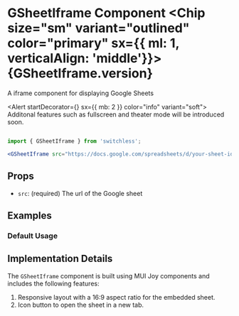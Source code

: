 



<Meta of={GSheetIframeStories} />

# GSheetIframe Component <Chip size="sm" variant="outlined" color="primary" sx={{ ml: 1, verticalAlign: 'middle'}}>{GSheetIframe.version} </Chip>

<Subtitle>
  A iframe component for displaying Google Sheets
</Subtitle>

<Alert startDecorator={<InfoIcon />} sx={{ mb: 2 }} color="info" variant="soft">
 Additonal features such as fullscreen and theater mode will be introduced soon.
</Alert>

```jsx

import { GSheetIframe } from 'switchless';

<GSheetIframe src="https://docs.google.com/spreadsheets/d/your-sheet-id/edit"/>

```

## Props
- `src`: (required) The url of the Google sheet



## Examples

### Default Usage

<Canvas of={GSheetIframeStories.Default} />


## Implementation Details

The `GSheetIframe` component is built using MUI Joy components and includes the following features:

1. Responsive layout with a 16:9 aspect ratio for the embedded sheet.
2. Icon button to open the sheet in a new tab.


